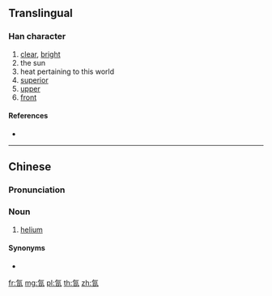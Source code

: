==Translingual==

===Han character===
{{Han char|rn=84|rad=气|as=04|sn=8|four=|canj=ONA|ids=⿹气日}}

# [[clear]], [[bright]]
# the sun
# heat pertaining to this world
# [[superior]]
# [[upper]]
# [[front]]

====References====
* {{Han ref|kx=0599.060|dkj=17049|dj=0990.190|hdz=32010.100|uh=6C1C|ud=27676}}

----

==Chinese==

===Pronunciation===
{{zh-pron
|m=rì
|ma=
|c=
|h=pfs=
|md=
|mn=
|w=
|mc=
|oc=
|cat=n
}}

===Noun===
{{zh-noun}}

# {{cx|obsolete|lang=zh}} [[helium]]

====Synonyms====
* {{zh-l|氦}}

[[fr:氜]]
[[mg:氜]]
[[pl:氜]]
[[th:氜]]
[[zh:氜]]